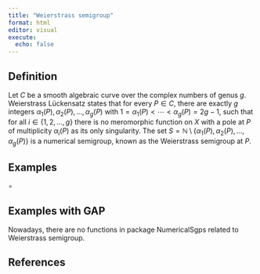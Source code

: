 ```yaml
---
title: "Weierstrass semigroup"
format: html
editor: visual
execute: 
  echo: false
---
```


## Definition

Let $C$ be a smooth algebraic curve over the complex numbers of genus $g$. Weierstrass Lückensatz states that for every $P \in C$, there are exactly $g$ integers $\alpha_1(P), \alpha_2(P), \ldots, \alpha_g(P)$ with $1 = \alpha_1(P) < \cdots < \alpha_g(P) = 2g - 1$, such that for all $i \in \{1, 2, \ldots, g\}$ there is no meromorphic function on $X$ with a pole at $P$ of multiplicity $\alpha_i(P)$ as its only singularity. The set $S = \mathbb{N} \setminus \{\alpha_1(P), \alpha_2(P), \ldots, \alpha_g(P)\}$ is a numerical semigroup, known as the Weierstrass semigroup at $P$.

## Examples

$\circ$

## Examples with GAP

Nowadays, there are no functions in package NumericalSgps related to Weierstrass semigroup.

## References
